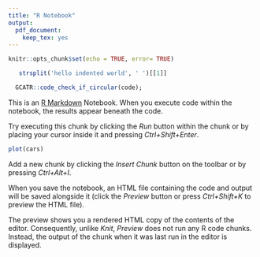 ```yaml
---
title: "R Notebook"
output: 
  pdf_document: 
    keep_tex: yes
---
```

```r
knitr::opts_chunk$set(echo = TRUE, error= TRUE)
```

 ```r
    strsplit('hello indented world', ' ')[[1]]
```
```r
  GCATR::code_check_if_circular(code);
```

This is an [R Markdown](http://rmarkdown.rstudio.com) Notebook. When you execute code within the notebook, the results appear beneath the code. 

Try executing this chunk by clicking the *Run* button within the chunk or by placing your cursor inside it and pressing *Ctrl+Shift+Enter*. 

```r
plot(cars)
```

Add a new chunk by clicking the *Insert Chunk* button on the toolbar or by pressing *Ctrl+Alt+I*.

When you save the notebook, an HTML file containing the code and output will be saved alongside it (click the *Preview* button or press *Ctrl+Shift+K* to preview the HTML file).

The preview shows you a rendered HTML copy of the contents of the editor. Consequently, unlike *Knit*, *Preview* does not run any R code chunks. Instead, the output of the chunk when it was last run in the editor is displayed.
